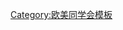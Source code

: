 {{Navbox
| name   = 欧美同学会第八届理事会
| title  = [[欧美同学会]]·[[中国留学人员联谊会]]第八届理事会
| above  = 2021年1月－
| bodyclass = hlist
| group1 = 会长
| list1  = [[丁仲礼]]
| group2 = 副会长
| list2  = 
* [[王春法]]
* [[刘利民]]
* [[闫傲霜]]
* [[安立佳]]
* [[许京军]]
* [[李一 (企业家)|李　一]]
* [[李林 (生物化学家)|李　林]]
* [[张柏青]]
* [[陈贵云]]
* [[郑泽光]]
* [[施一公]]
* [[姚望 (政治人物)|姚　望]]
* [[姚檀栋]]
* [[黄卫|黄　卫]]
* [[曹卫星]]
* [[程林|程　林]]
* [[潘建伟]]
| group3 = 
| list3  = 
| group4 = 
| list4  = 
| group5 = 
| list5  = 
| group6 = 
| list6  = 
}}<noinclude>
{{collapsible option}}
[[Category:欧美同学会模板]]
</noinclude>